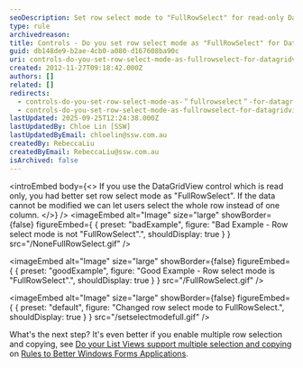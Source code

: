 ```yaml
---
seoDescription: Set row select mode to "FullRowSelect" for read-only DataGridViews to allow users to select entire rows instead of individual columns.
type: rule
archivedreason:
title: Controls - Do you set row select mode as "FullRowSelect" for DataGridView if it is read only? (Windows Forms Only)
guid: db148de9-b2ae-4cb0-a080-d167608ba90c
uri: controls-do-you-set-row-select-mode-as-fullrowselect-for-datagridview-if-it-is-read-only-windows-forms-only
created: 2012-11-27T09:18:42.000Z
authors: []
related: []
redirects:
  - controls-do-you-set-row-select-mode-as-＂fullrowselect＂-for-datagridview-if-it-is-read-only-(windows-forms-only)
  - controls-do-you-set-row-select-mode-as-fullrowselect-for-datagridview-if-it-is-read-only-(windows-forms-only)
lastUpdated: 2025-09-25T12:24:38.000Z
lastUpdatedBy: Chloe Lin [SSW]
lastUpdatedByEmail: chloelin@ssw.com.au
createdBy: RebeccaLiu
createdByEmail: RebeccaLiu@ssw.com.au
isArchived: false
---
```


<introEmbed
  body={<>
If you use the DataGridView control which is read only, you had better set row select mode as "FullRowSelect". If the data cannot be modified we can let users select the whole row instead of one column.
  </>}
/>
<imageEmbed
  alt="Image"
  size="large"
  showBorder={false}
  figureEmbed={ {
    preset: "badExample",
    figure: "Bad Example - Row select mode is not \"FullRowSelect\".",
    shouldDisplay: true
  } }
  src="/NoneFullRowSelect.gif"
/>

<imageEmbed
  alt="Image"
  size="large"
  showBorder={false}
  figureEmbed={ {
    preset: "goodExample",
    figure: "Good Example - Row select mode is \"FullRowSelect\".",
    shouldDisplay: true
  } }
  src="/FullRowSelect.gif"
/>


<imageEmbed
  alt="Image"
  size="large"
  showBorder={false}
  figureEmbed={ {
    preset: "default",
    figure: "Changed row select mode to FullRowSelect.",
    shouldDisplay: true
  } }
  src="/setselectmodefull.gif"
/>

What's the next step? It's even better if you enable multiple row selection and copying, see [Do your List Views support multiple selection and copying](http://www.ssw.com.au/ssw/Standards/Rules/RulesToBetterWindowsForms.aspx#ListView) on [Rules to Better Windows Forms Applications](http://www.ssw.com.au/ssw/Standards/Rules/RulesToBetterWindowsForms.aspx).
